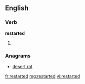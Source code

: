 ==English==

===Verb===
'''restarted'''

# {{past of|restart}}

===Anagrams===
* [[desert rat#English|desert rat]]

[[fr:restarted]]
[[mg:restarted]]
[[vi:restarted]]